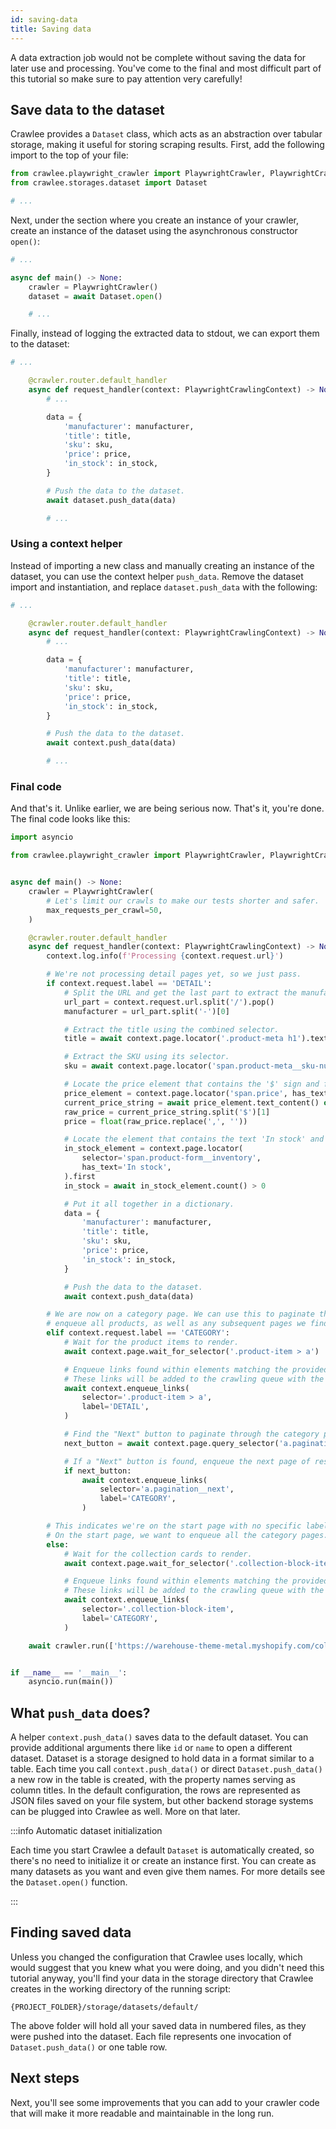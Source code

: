 ```yaml
---
id: saving-data
title: Saving data
---
```


A data extraction job would not be complete without saving the data for later use and processing. You've come to the final and most difficult part of this tutorial so make sure to pay attention very carefully!

## Save data to the dataset

Crawlee provides a `Dataset` class, which acts as an abstraction over tabular storage, making it useful for storing scraping results. First, add the following import to the top of your file:

```python
from crawlee.playwright_crawler import PlaywrightCrawler, PlaywrightCrawlingContext
from crawlee.storages.dataset import Dataset

# ...
```

Next, under the section where you create an instance of your crawler, create an instance of the dataset using the asynchronous constructor `open()`:

```python
# ...

async def main() -> None:
    crawler = PlaywrightCrawler()
    dataset = await Dataset.open()

    # ...
```

Finally, instead of logging the extracted data to stdout, we can export them to the dataset:

```python
# ...

    @crawler.router.default_handler
    async def request_handler(context: PlaywrightCrawlingContext) -> None:
        # ...

        data = {
            'manufacturer': manufacturer,
            'title': title,
            'sku': sku,
            'price': price,
            'in_stock': in_stock,
        }

        # Push the data to the dataset.
        await dataset.push_data(data)

        # ...
```

### Using a context helper

Instead of importing a new class and manually creating an instance of the dataset, you can use the context helper `push_data`. Remove the dataset import and instantiation, and replace `dataset.push_data` with the following:

```python
# ...

    @crawler.router.default_handler
    async def request_handler(context: PlaywrightCrawlingContext) -> None:
        # ...

        data = {
            'manufacturer': manufacturer,
            'title': title,
            'sku': sku,
            'price': price,
            'in_stock': in_stock,
        }

        # Push the data to the dataset.
        await context.push_data(data)

        # ...
```

### Final code

And that's it. Unlike earlier, we are being serious now. That's it, you're done. The final code looks like this:

```python
import asyncio

from crawlee.playwright_crawler import PlaywrightCrawler, PlaywrightCrawlingContext


async def main() -> None:
    crawler = PlaywrightCrawler(
        # Let's limit our crawls to make our tests shorter and safer.
        max_requests_per_crawl=50,
    )

    @crawler.router.default_handler
    async def request_handler(context: PlaywrightCrawlingContext) -> None:
        context.log.info(f'Processing {context.request.url}')

        # We're not processing detail pages yet, so we just pass.
        if context.request.label == 'DETAIL':
            # Split the URL and get the last part to extract the manufacturer.
            url_part = context.request.url.split('/').pop()
            manufacturer = url_part.split('-')[0]

            # Extract the title using the combined selector.
            title = await context.page.locator('.product-meta h1').text_content()

            # Extract the SKU using its selector.
            sku = await context.page.locator('span.product-meta__sku-number').text_content()

            # Locate the price element that contains the '$' sign and filter out the visually hidden elements.
            price_element = context.page.locator('span.price', has_text='$').first
            current_price_string = await price_element.text_content() or ''
            raw_price = current_price_string.split('$')[1]
            price = float(raw_price.replace(',', ''))

            # Locate the element that contains the text 'In stock' and filter out other elements.
            in_stock_element = context.page.locator(
                selector='span.product-form__inventory',
                has_text='In stock',
            ).first
            in_stock = await in_stock_element.count() > 0

            # Put it all together in a dictionary.
            data = {
                'manufacturer': manufacturer,
                'title': title,
                'sku': sku,
                'price': price,
                'in_stock': in_stock,
            }

            # Push the data to the dataset.
            await context.push_data(data)

        # We are now on a category page. We can use this to paginate through and
        # enqueue all products, as well as any subsequent pages we find.
        elif context.request.label == 'CATEGORY':
            # Wait for the product items to render.
            await context.page.wait_for_selector('.product-item > a')

            # Enqueue links found within elements matching the provided selector.
            # These links will be added to the crawling queue with the label DETAIL.
            await context.enqueue_links(
                selector='.product-item > a',
                label='DETAIL',
            )

            # Find the "Next" button to paginate through the category pages.
            next_button = await context.page.query_selector('a.pagination__next')

            # If a "Next" button is found, enqueue the next page of results.
            if next_button:
                await context.enqueue_links(
                    selector='a.pagination__next',
                    label='CATEGORY',
                )

        # This indicates we're on the start page with no specific label.
        # On the start page, we want to enqueue all the category pages.
        else:
            # Wait for the collection cards to render.
            await context.page.wait_for_selector('.collection-block-item')

            # Enqueue links found within elements matching the provided selector.
            # These links will be added to the crawling queue with the label CATEGORY.
            await context.enqueue_links(
                selector='.collection-block-item',
                label='CATEGORY',
            )

    await crawler.run(['https://warehouse-theme-metal.myshopify.com/collections'])


if __name__ == '__main__':
    asyncio.run(main())
```

## What `push_data` does?

A helper `context.push_data()` saves data to the default dataset. You can provide additional arguments there like `id` or `name` to open a different dataset. Dataset is a storage designed to hold data in a format similar to a table. Each time you call `context.push_data()` or direct `Dataset.push_data()` a new row in the table is created, with the property names serving as column titles. In the default configuration, the rows are represented as JSON files saved on your file system, but other backend storage systems can be plugged into Crawlee as well. More on that later.

:::info Automatic dataset initialization

Each time you start Crawlee a default `Dataset` is automatically created, so there's no need to initialize it or create an instance first. You can create as many datasets as you want and even give them names. For more details see the `Dataset.open()` function.

:::

<!-- TODO: mention result storage guide once it's done

:::info Automatic dataset initialization

Each time you start Crawlee a default `Dataset` is automatically created, so there's no need to initialize it or create an instance first. You can create as many datasets as you want and even give them names. For more details see the [Result storage guide](../guides/result-storage#dataset) and the `Dataset.open()` function.

:::
-->

## Finding saved data

Unless you changed the configuration that Crawlee uses locally, which would suggest that you knew what you were doing, and you didn't need this tutorial anyway, you'll find your data in the storage directory that Crawlee creates in the working directory of the running script:

```text
{PROJECT_FOLDER}/storage/datasets/default/
```

The above folder will hold all your saved data in numbered files, as they were pushed into the dataset. Each file represents one invocation of `Dataset.push_data()` or one table row.

<!-- TODO: add mention of "Result storage guide" once it's ready:

:::tip Single file data storage options

If you would like to store your data in a single big file, instead of many small ones, see the [Result storage guide](../guides/result-storage#key-value-store) for Key-value stores.

:::

-->

## Next steps

Next, you'll see some improvements that you can add to your crawler code that will make it more readable and maintainable in the long run.

